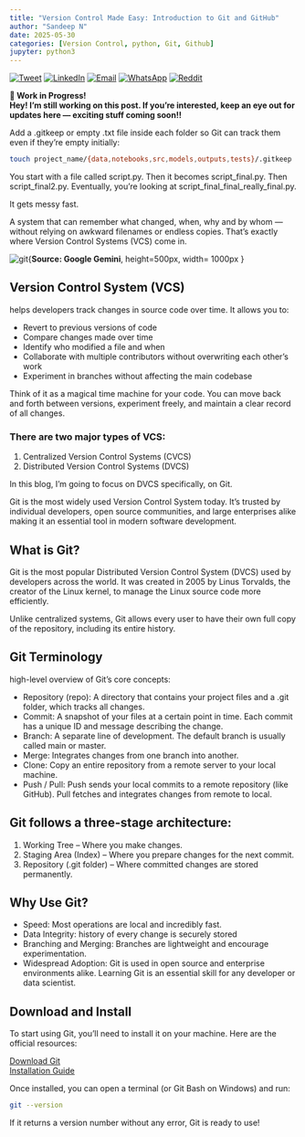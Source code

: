 ```yaml
---
title: "Version Control Made Easy: Introduction to Git and GitHub"
author: "Sandeep N"
date: 2025-05-30
categories: [Version Control, python, Git, Github]
jupyter: python3
---
```


[![Tweet](https://img.shields.io/badge/Tweet-Share_on_Twitter-1DA1F2?logo=twitter)](https://twitter.com/intent/tweet?text=Check%20out%20this%20post!&url=https%3A%2F%2Fsandeepnarasimhan.github.io%2FNeural-Notes%2Fposts%2FVenvs.html)
[![LinkedIn](https://img.shields.io/badge/Share-LinkedIn-blue?logo=linkedin)](https://www.linkedin.com/sharing/share-offsite/?url=https%3A%2F%2Fsandeepnarasimhan.github.io%2FNeural-Notes%2Fposts%2FVenvs.html)
[![Email](https://img.shields.io/badge/Email-Share_via_Email-red?logo=gmail)](mailto:?subject=Interesting%20Post&body=Check%20out%20this%20blog%20post%3A%20https%3A%2F%2Fsandeepnarasimhan.github.io%2FNeural-Notes%2Fposts%2FVenvs.html)
[![WhatsApp](https://img.shields.io/badge/WhatsApp-Share-25D366?logo=whatsapp&logoColor=white)](https://api.whatsapp.com/send?text=Check%20out%20this%20blog%20post%3A%20https%3A%2F%2Fsandeepnarasimhan.github.io%2FNeural-Notes%2Fposts%2FVenvs.html)
[![Reddit](https://img.shields.io/badge/Reddit-Share-orange?logo=reddit)](https://www.reddit.com/submit?url=https%3A%2F%2Fsandeepnarasimhan.github.io%2FNeural-Notes%2Fposts%2FVenvs.html&title=Virtual%20Environments)


::: {.callout-warning icon="🛠️" .bg-yellow-100 .border-yellow-500 .text-yellow-800}
**🚧 Work in Progress!**  
**Hey! I’m still working on this post. If you’re interested, keep an eye out for updates here — exciting stuff coming soon!!**
:::

Add a .gitkeep or empty .txt file inside each folder so Git can track them even if they’re empty initially:

```.bash
touch project_name/{data,notebooks,src,models,outputs,tests}/.gitkeep
```

You start with a file called script.py. Then it becomes script_final.py. Then script_final2.py. Eventually, you’re looking at script_final_final_really_final.py.

It gets messy fast.

A system that can remember what changed, when, why and by whom — without relying on awkward filenames or endless copies. That’s exactly where Version Control Systems (VCS) come in.

![git](images/git.png){**Source: Google Gemini**, height=500px, width= 1000px }

## Version Control System (VCS)

helps developers track changes in source code over time. It allows you to:

- Revert to previous versions of code
- Compare changes made over time
- Identify who modified a file and when
- Collaborate with multiple contributors without overwriting each other's work
- Experiment in branches without affecting the main codebase

Think of it as a magical time machine for your code. You can move back and forth between versions, experiment freely, and maintain a clear record of all changes.

### There are two major types of VCS:

1. Centralized Version Control Systems (CVCS)
2. Distributed Version Control Systems (DVCS)

In this blog, I’m going to focus on DVCS specifically, on Git.

::: {.callout-note title="Note"}
Git is the most widely used Version Control System today. It’s trusted by individual developers, open source communities, and large enterprises alike making it an essential tool in modern software development.
:::

## What is Git?

Git is the most popular Distributed Version Control System (DVCS) used by developers across the world. It was created in 2005 by Linus Torvalds, the creator of the Linux kernel, to manage the Linux source code more efficiently.

Unlike centralized systems, Git allows every user to have their own full copy of the repository, including its entire history.

## Git Terminology
high-level overview of Git’s core concepts:

- Repository (repo): A directory that contains your project files and a .git folder, which tracks all changes.
- Commit: A snapshot of your files at a certain point in time. Each commit has a unique ID and message describing the change.
- Branch: A separate line of development. The default branch is usually called main or master.
- Merge: Integrates changes from one branch into another.
- Clone: Copy an entire repository from a remote server to your local machine.
- Push / Pull: Push sends your local commits to a remote repository (like GitHub). Pull fetches and integrates changes from remote to local.

## Git follows a three-stage architecture:
1. Working Tree – Where you make changes.
2. Staging Area (Index) – Where you prepare changes for the next commit.
3. Repository (.git folder) – Where committed changes are stored permanently.

## Why Use Git?
- Speed: Most operations are local and incredibly fast.
- Data Integrity: history of every change is securely stored
- Branching and Merging: Branches are lightweight and encourage experimentation.
- Widespread Adoption: Git is used in open source and enterprise environments alike. Learning Git is an essential skill for any developer or data scientist.

## Download and Install
To start using Git, you’ll need to install it on your machine. Here are the official resources:

[Download Git](https://git-scm.com/downloads)  
[Installation Guide](https://git-scm.com/book/en/v2/Getting-Started-Installing-Git)

Once installed, you can open a terminal (or Git Bash on Windows) and run:
```.bash
git --version
```
If it returns a version number without any error, Git is ready to use!

